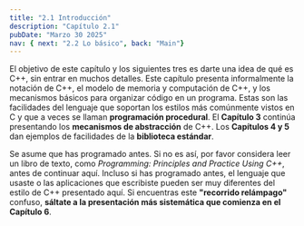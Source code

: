 ```yaml
---
title: "2.1 Introducción"
description: "Capítulo 2.1"
pubDate: "Marzo 30 2025"
nav: { next: "2.2 Lo básico", back: "Main"}
---
```


El objetivo de este capítulo y los siguientes tres es darte una idea de qué es C++, sin entrar en muchos detalles.  Este capítulo presenta informalmente la notación de C++, el modelo de memoria y computación de C++, y los mecanismos básicos para organizar código en un programa. Estas son las facilidades del lenguaje que soportan los estilos más comúnmente vistos en C y que a veces se llaman **programación procedural**. El **Capítulo 3** continúa presentando los **mecanismos de abstracción** de C++.   Los **Capítulos 4 y 5** dan ejemplos de facilidades de la **biblioteca estándar**.

Se asume que has programado antes. Si no es así, por favor considera leer un libro de texto, como _Programming: Principles and Practice Using C++_, antes de continuar aquí. Incluso si has programado antes, el lenguaje que usaste o las aplicaciones que escribiste pueden ser muy diferentes del estilo de C++ presentado aquí. Si encuentras este **"recorrido relámpago"** confuso, **sáltate a la presentación más sistemática que comienza en el Capítulo 6**. 
